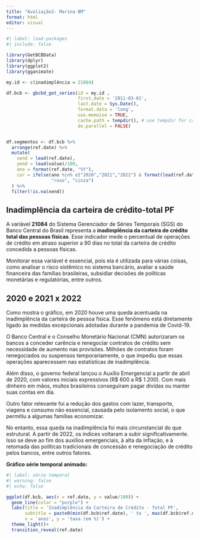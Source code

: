 ---
title: "Avaliação2- Marina BM"
format: html
editor: visual
---

```{r}
#| label: load-packages
#| include: false

library(GetBCBData)
library(dplyr)
library(ggplot2)
library(gganimate)

my.id <- c(inadimplência = 21084)

df.bcb <- gbcbd_get_series(id = my.id ,
                           first.date = '2011-03-01',
                           last.date = Sys.Date(),
                           format.data = 'long',
                           use.memoise = TRUE, 
                           cache.path = tempdir(), # use tempdir for cache folder
                           do.parallel = FALSE)


df.segmentos <- df.bcb %>%
  arrange(ref.date) %>%
  mutate(
    xend = lead(ref.date),
    yend = lead(value)/100,
    ano = format(ref.date, "%Y"),
    cor = ifelse(ano %in% c("2020","2021","2022") & format(lead(ref.date), "%Y") %in% c("2020", "2021","2022"), 
                 "roxo", "cinza")
  ) %>%
  filter(!is.na(xend)) 


```

## Inadimplência da carteira de crédito-total PF

A variável **21084** do Sistema Gerenciador de Séries Temporais (SGS) do Banco Central do Brasil representa a **inadimplência da carteira de crédito total das pessoas físicas**. Esse indicador mede o percentual de operações de crédito em atraso superior a 90 dias no total da carteira de crédito concedida a pessoas físicas.

Monitorar essa variável é essencial, pois ela é utilizada para várias coisas, como analisar o risco sistêmico no sistema bancário, avaliar a saúde financeira das famílias brasileiras, subsidiar decisões de políticas monetárias e regulatórias, entre outros.

## 2020 e 2021 x 2022

Como mostra o gráfico, em 2020 houve uma queda acentuada na inadimplência da carteira de pessoa física. Esse fenômeno está diretamente ligado às medidas excepcionais adotadas durante a pandemia de Covid-19.

O Banco Central e o Conselho Monetário Nacional (CMN) autorizaram os bancos a conceder carência e renegociar contratos de crédito sem necessidade de aumento nas provisões. Milhões de contratos foram renegociados ou suspensos temporariamente, o que impediu que essas operações aparecessem nas estatísticas de inadimplência.

Além disso, o governo federal lançou o Auxílio Emergencial a partir de abril de 2020, com valores iniciais expressivos (R\$ 600 a R\$ 1.200). Com mais dinheiro em mãos, muitos brasileiros conseguiram pagar dívidas ou manter suas contas em dia.

Outro fator relevante foi a redução dos gastos com lazer, transporte, viagens e consumo não essencial, causada pelo isolamento social, o que permitiu a algumas famílias economizar.

No entanto, essa queda na inadimplência foi mais circunstancial do que estrutural. A partir de 2022, os índices voltaram a subir significativamente. Isso se deve ao fim dos auxílios emergenciais, à alta da inflação, e à retomada das políticas tradicionais de concessão e renegociação de crédito pelos bancos, entre outros fatores.

**Gráfico série temporal animado:**

```{r}
#| label: série temporal 
#| warning: false 
#| echo: false 

ggplot(df.bcb, aes(x = ref.date, y = value/100)) +
  geom_line(color = "purple") + 
  labs(title = 'Inadimplência da Carteira de Crédito - Total PF', 
       subtitle = paste0(min(df.bcb$ref.date), ' to ', max(df.bcb$ref.date)),
       x = 'anos', y = 'taxa (em %)') + 
  theme_light()+
  transition_reveal(ref.date)


```
